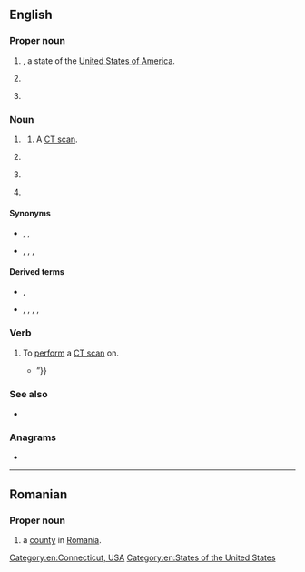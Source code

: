 {{also|Ct|cT|ct|Ct.|ct.|c.t.|c**t|čt|ČT}}
==English==

===Proper noun===
{{en-proper noun}}

# {{abbreviation of|en|Connecticut|nodot=1}}, a state of the [[United States of America]].
# {{initialism of|en|Central Time}}
# {{lb|en|Egyptology}} {{initialism of|en|Coffin Texts}}

===Noun===
{{en-noun|~}}

# {{lb|en|medicine}} {{initialism of|en|computed tomography}}
## {{lb|en|countable|medicine}} A [[CT scan]].
# {{lb|en|medicine}} {{initialism of|en|cold turkey}}
# {{lb|en|slang}} {{initialism of|en|cocktease}}
# {{lb|en|slang}} {{initialism of|en|camel toe}}

====Synonyms====
* {{sense|computed tomography}} {{l|en|computed tomography}}, {{l|en|computed axial tomography}}, {{l|en|CAT}}
* {{sense|CT scan}} {{l|en|CT scan}}, {{l|en|CAT scan}}, {{l|en|computed tomography scan}}, {{l|en|computed axial tomography scan}}

====Derived terms====
* {{sense|Central Time}} {{l|en|CDT}}, {{l|en|CST}}
* {{sense|computed tomography}} {{l|en|angio-CT}}, {{l|en|CT angiography}}, {{l|en|CT scan}}, {{l|en|HRCT}}, {{l|en|MSCT}}

===Verb===
{{en-verb}}

# {{lb|en|transitive|medicine|informal}} To [[perform]] a [[CT scan]] on.
#* {{quote-book|en|year=2013|author={{w|Marc Dauphin}}|title=Combat Doctor: Life and Death Stories from Kandahar's Military Hospital|location=Toronto|publisher={{w|Dundurn Press}}|isbn=9781459719262|page={{gbooks|WOca1_UIN4AC|197|CT}}|passage=There's a certain something that emanates from a confused patient that this fellow doesn't have. I sure wish I had more 'terps. Well, we're not going to '''CT''' him right away. There are two other fellows before him. “Get a plain film of his head, Tim. {{...}}”}}

===See also===
* {{projectlink|wikipedia|CT scan}}

===Anagrams===
* {{anagrams|en|a=ct|T&C|TC}}

[[Category:en:Connecticut, USA]]
[[Category:en:States of the United States]]

----

==Romanian==

===Proper noun===
{{head|ro|proper noun}}

# {{abbreviation of|ro|Constanța|dot=,}} a [[county]] in [[Romania]].